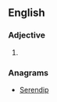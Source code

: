 ==English==

===Adjective===
{{head|en|adjective comparative form}}

# {{en-comparative of|spendy}}

===Anagrams===
* [[Serendip#English|Serendip]]